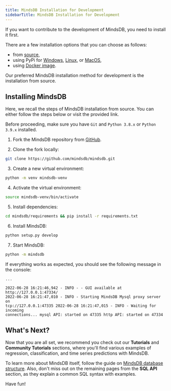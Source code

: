 ```yaml
---
title: MindsDB Installation for Development
sidebarTitle: MindsDB Installation for Development
---
```


If you want to contribute to the development of MindsDB, you need to install
it first.

There are a few installation options that you can choose as follows:

- from [source](/setup/self-hosted/pip/source/),
- using PyPi for [Windows](/setup/self-hosted/pip/windows/),
  [Linux](/setup/self-hosted/pip/linux/), or
  [MacOS](/setup/self-hosted/pip/macos/),
- using [Docker image](/setup/self-hosted/docker/).

Our preferred MindsDB installation method for development is the installation
from source.

## Installing MindsDB

Here, we recall the steps of MindsDB installation from source. You can either
follow the steps below or visit the provided link.

Before proceeding, make sure you have `Git` and `Python 3.8.x` or `Python 3.9.x`
installed.

1. Fork the MindsDB repository from
   [GitHub](https://github.com/mindsdb/mindsdb/fork).

2. Clone the fork locally:

```bash
git clone https://github.com/mindsdb/mindsdb.git
```

3. Create a new virtual environment:

```bash
python -m venv mindsdb-venv
```

4. Activate the virtual environment:

```bash
source mindsdb-venv/bin/activate
```

5. Install dependencies:

```bash
cd mindsdb/requirements && pip install -r requirements.txt
```

6. Install MindsDB:

```bash
python setup.py develop
```

7. Start MindsDB:

```bash
python -m mindsdb
```

If everything works as expected, you should see the following message in the
console:

```
...

2022-06-28 16:21:46,942 - INFO - - GUI available at http://127.0.0.1:47334/
2022-06-28 16:21:47,010 - INFO - Starting MindsDB Mysql proxy server on
tcp://127.0.0.1:47335 2022-06-28 16:21:47,015 - INFO - Waiting for incoming
connections... mysql API: started on 47335 http API: started on 47334
```

## What's Next?

Now that you are all set, we recommend you check out our **Tutorials** and
**Community Tutorials** sections, where you'll find various examples of
regression, classification, and time series predictions with MindsDB.

To learn more about MindsDB itself, follow the guide on
[MindsDB database structure](/sql/table-structure/). Also, don't miss out on the
remaining pages from the **SQL API** section, as they explain a common SQL
syntax with examples.

Have fun!
